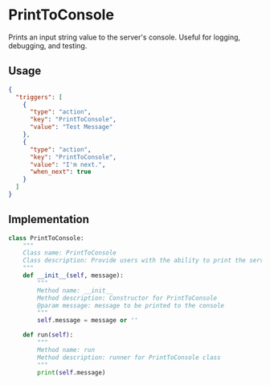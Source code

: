 # PrintToConsole

Prints an input string value to the server's console. Useful for logging, debugging, and testing.

## Usage
```json filename="PTDL.json"
{
  "triggers": [
    {
      "type": "action",
      "key": "PrintToConsole",
      "value": "Test Message"
    },
    {
      "type": "action",
      "key": "PrintToConsole",
      "value": "I'm next.",
      "when_next": true
    }
  ]
}
```

## Implementation
```python
class PrintToConsole:
    """
    Class name: PrintToConsole
    Class description: Provide users with the ability to print the server console
    """
    def __init__(self, message):
        """
        Method name: __init__
        Method description: Constructor for PrintToConsole
        @param message: message to be printed to the console
        """
        self.message = message or ''

    def run(self):
        """
        Method name: run
        Method description: runner for PrintToConsole class
        """
        print(self.message)

```